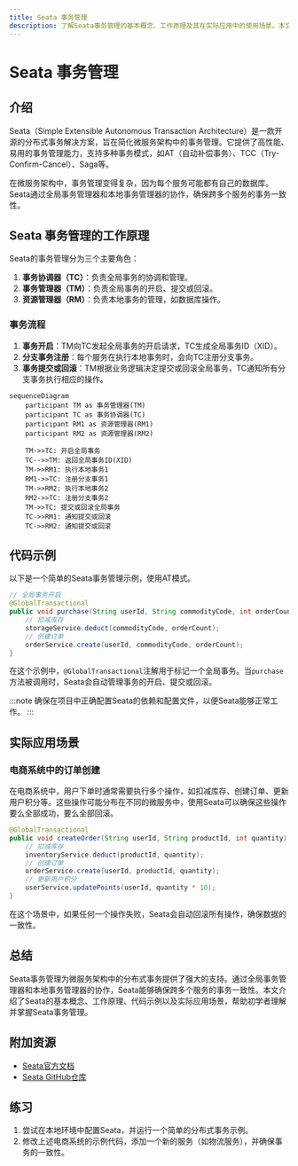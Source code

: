 ```yaml
---
title: Seata 事务管理
description: 了解Seata事务管理的基本概念、工作原理及其在实际应用中的使用场景。本文适合初学者，包含代码示例和实际案例。
---
```


# Seata 事务管理

## 介绍

Seata（Simple Extensible Autonomous Transaction Architecture）是一款开源的分布式事务解决方案，旨在简化微服务架构中的事务管理。它提供了高性能、易用的事务管理能力，支持多种事务模式，如AT（自动补偿事务）、TCC（Try-Confirm-Cancel）、Saga等。

在微服务架构中，事务管理变得复杂，因为每个服务可能都有自己的数据库。Seata通过全局事务管理器和本地事务管理器的协作，确保跨多个服务的事务一致性。

## Seata 事务管理的工作原理

Seata的事务管理分为三个主要角色：

1. **事务协调器（TC）**：负责全局事务的协调和管理。
2. **事务管理器（TM）**：负责全局事务的开启、提交或回滚。
3. **资源管理器（RM）**：负责本地事务的管理，如数据库操作。

### 事务流程

1. **事务开启**：TM向TC发起全局事务的开启请求，TC生成全局事务ID（XID）。
2. **分支事务注册**：每个服务在执行本地事务时，会向TC注册分支事务。
3. **事务提交或回滚**：TM根据业务逻辑决定提交或回滚全局事务，TC通知所有分支事务执行相应的操作。

```mermaid
sequenceDiagram
    participant TM as 事务管理器(TM)
    participant TC as 事务协调器(TC)
    participant RM1 as 资源管理器(RM1)
    participant RM2 as 资源管理器(RM2)

    TM->>TC: 开启全局事务
    TC-->>TM: 返回全局事务ID(XID)
    TM->>RM1: 执行本地事务1
    RM1->>TC: 注册分支事务1
    TM->>RM2: 执行本地事务2
    RM2->>TC: 注册分支事务2
    TM->>TC: 提交或回滚全局事务
    TC->>RM1: 通知提交或回滚
    TC->>RM2: 通知提交或回滚
```

## 代码示例

以下是一个简单的Seata事务管理示例，使用AT模式。

```java
// 全局事务开启
@GlobalTransactional
public void purchase(String userId, String commodityCode, int orderCount) {
    // 扣减库存
    storageService.deduct(commodityCode, orderCount);
    // 创建订单
    orderService.create(userId, commodityCode, orderCount);
}
```

在这个示例中，`@GlobalTransactional`注解用于标记一个全局事务。当`purchase`方法被调用时，Seata会自动管理事务的开启、提交或回滚。

:::note
确保在项目中正确配置Seata的依赖和配置文件，以便Seata能够正常工作。
:::

## 实际应用场景

### 电商系统中的订单创建

在电商系统中，用户下单时通常需要执行多个操作，如扣减库存、创建订单、更新用户积分等。这些操作可能分布在不同的微服务中，使用Seata可以确保这些操作要么全部成功，要么全部回滚。

```java
@GlobalTransactional
public void createOrder(String userId, String productId, int quantity) {
    // 扣减库存
    inventoryService.deduct(productId, quantity);
    // 创建订单
    orderService.create(userId, productId, quantity);
    // 更新用户积分
    userService.updatePoints(userId, quantity * 10);
}
```

在这个场景中，如果任何一个操作失败，Seata会自动回滚所有操作，确保数据的一致性。

## 总结

Seata事务管理为微服务架构中的分布式事务提供了强大的支持。通过全局事务管理器和本地事务管理器的协作，Seata能够确保跨多个服务的事务一致性。本文介绍了Seata的基本概念、工作原理、代码示例以及实际应用场景，帮助初学者理解并掌握Seata事务管理。

## 附加资源

- [Seata官方文档](https://seata.io/zh-cn/docs/overview/what-is-seata.html)
- [Seata GitHub仓库](https://github.com/seata/seata)

## 练习

1. 尝试在本地环境中配置Seata，并运行一个简单的分布式事务示例。
2. 修改上述电商系统的示例代码，添加一个新的服务（如物流服务），并确保事务的一致性。
